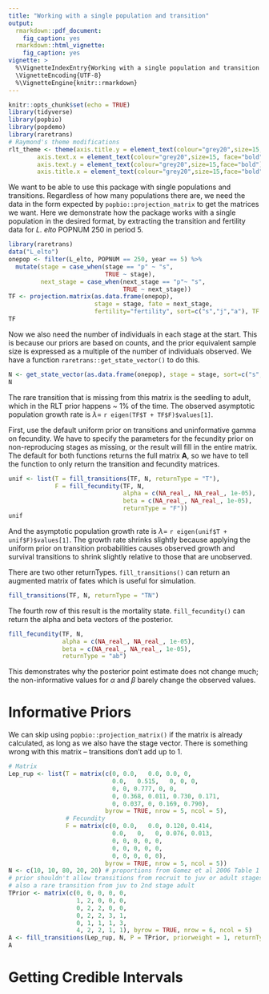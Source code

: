 ```yaml
---
title: "Working with a single population and transition"
output:
  rmarkdown::pdf_document:
    fig_caption: yes
  rmarkdown::html_vignette:
    fig_caption: yes
vignette: >
  %\VignetteIndexEntry{Working with a single population and transition period}
  \VignetteEncoding{UTF-8}
  %\VignetteEngine{knitr::rmarkdown}
---
```


```r
knitr::opts_chunk$set(echo = TRUE)
library(tidyverse)
library(popbio)
library(popdemo)
library(raretrans)
# Raymond's theme modifications
rlt_theme <- theme(axis.title.y = element_text(colour="grey20",size=15,face="bold"),
        axis.text.x = element_text(colour="grey20",size=15, face="bold"),
        axis.text.y = element_text(colour="grey20",size=15,face="bold"),  
        axis.title.x = element_text(colour="grey20",size=15,face="bold"))

```

We want to be able to use this package with single populations and transitions. Regardless of how many populations there are, we need the data in the form expected by `popbio::projection_matrix` to get the matrices we want. Here we demonstrate how the package works with a single population in the desired format, by extracting the transition and fertility data for *L. elto* POPNUM 250 in period 5.

```r
library(raretrans)
data("L_elto")
onepop <- filter(L_elto, POPNUM == 250, year == 5) %>% 
  mutate(stage = case_when(stage == "p" ~ "s",
                           TRUE ~ stage),
         next_stage = case_when(next_stage == "p"~ "s",
                                TRUE ~ next_stage))
TF <- projection.matrix(as.data.frame(onepop), 
                        stage = stage, fate = next_stage, 
                        fertility="fertility", sort=c("s","j","a"), TF = TRUE)
TF
```

Now we also need the number of individuals in each stage at the start. This is because our priors are based on counts, and the prior equivalent sample size is expressed as a multiple of the number of individuals observed. We have a function `raretrans::get_state_vector()` to do this.

```r
N <- get_state_vector(as.data.frame(onepop), stage = stage, sort=c("s","j","a"))
N
```

The rare transition that is missing from this matrix is the seedling to adult, which in the RLT prior happens ~ 1% of the time. The observed asymptotic population growth rate is $\lambda =$ `r eigen(TF$T + TF$F)$values[1]`.

First, use the default uniform prior on transitions and uninformative gamma on fecundity. We have to specify the parameters for the fecundity prior on non-reproducing stages as missing, or the result will fill in the entire matrix. The default for both functions returns the full matrix **A**, so we have to tell the function to only return the transition and fecundity matrices. 

```r
unif <- list(T = fill_transitions(TF, N, returnType = "T"), 
             F = fill_fecundity(TF, N, 
                                alpha = c(NA_real_, NA_real_, 1e-05),
                                beta = c(NA_real_, NA_real_, 1e-05),
                                returnType = "F"))
unif
```

And the asymptotic population growth rate is $\lambda =$ `r eigen(unif$T + unif$F)$values[1]`. The growth rate shrinks slightly because applying the uniform prior on transition probabilities causes observed growth and survival transitions to shrink slightly relative to those that are unobserved. 

There are two other returnTypes. `fill_transitions()` can return an augmented matrix of fates which is useful for simulation.

```r
fill_transitions(TF, N, returnType = "TN")
```

The fourth row of this result is the mortality state. `fill_fecundity()` can return the alpha and beta vectors of the posterior.

```r
fill_fecundity(TF, N, 
               alpha = c(NA_real_, NA_real_, 1e-05),
               beta = c(NA_real_, NA_real_, 1e-05),
               returnType = "ab")
```

This demonstrates why the posterior point estimate does not change much; the non-informative values for $\alpha$ and $\beta$ barely change the observed values. 

# Informative Priors

We can skip using `popbio::projection_matrix()` if the matrix is already calculated, as long as we also have the stage vector. There is something wrong with this matrix -- transitions don't add up to 1.

```r
# Matrix
Lep_rup <- list(T = matrix(c(0, 0.0,   0.0, 0.0, 0,
                             0.0,   0.515,   0, 0, 0,
                             0, 0, 0.777, 0, 0,
                             0, 0.368, 0.011, 0.730, 0.171,
                             0, 0.037, 0, 0.169, 0.790), 
                           byrow = TRUE, nrow = 5, ncol = 5),
                # Fecundity
                F = matrix(c(0, 0.0,   0.0, 0.120, 0.414,
                             0.0,   0,   0, 0.076, 0.013,
                             0, 0, 0, 0, 0,
                             0, 0, 0, 0, 0,
                             0, 0, 0, 0, 0), 
                           byrow = TRUE, nrow = 5, ncol = 5))
N <- c(10, 10, 80, 20, 20) # proportions from Gomez et al 2006 Table 1 on boulders
# prior shouldn't allow transitions from recruit to juv or adult stages, and vice-versa
# also a rare transition from juv to 2nd stage adult
TPrior <- matrix(c(0, 0, 0, 0, 0,
                   1, 2, 0, 0, 0,
                   0, 2, 2, 0, 0,
                   0, 2, 2, 3, 1,
                   0, 1, 1, 1, 3,
                   4, 2, 2, 1, 1), byrow = TRUE, nrow = 6, ncol = 5)
A <- fill_transitions(Lep_rup, N, P = TPrior, priorweight = 1, returnType = "A")
A
```


# Getting Credible Intervals

